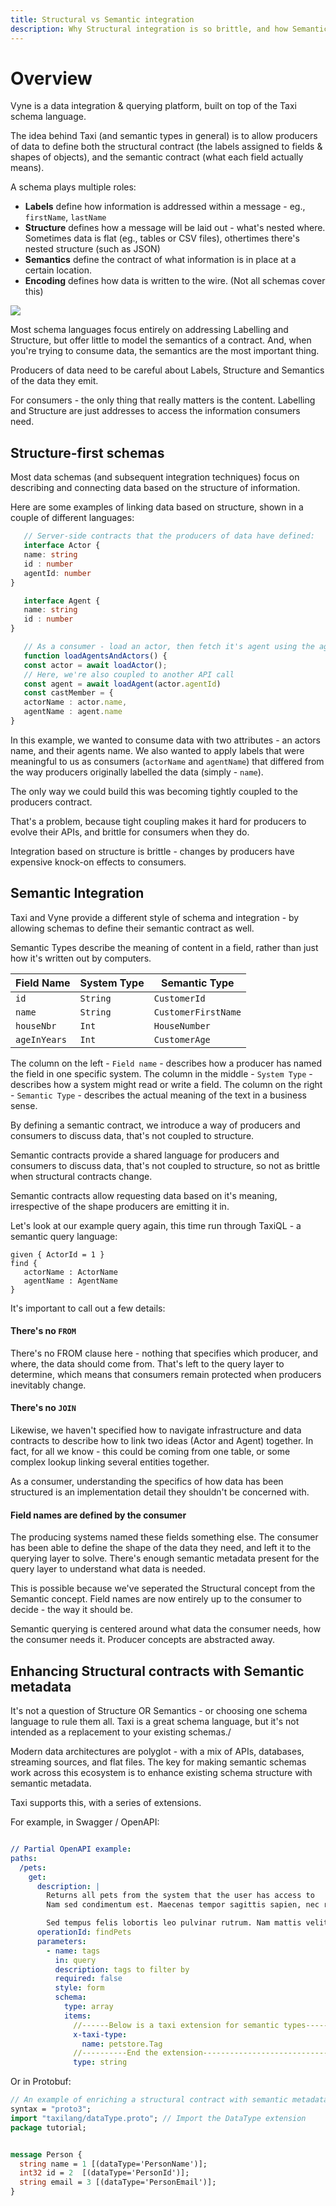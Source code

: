 ```yaml
---
title: Structural vs Semantic integration
description: Why Structural integration is so brittle, and how Semantic integration is different
---
```



# Overview

Vyne is a data integration & querying platform, built on top of the Taxi schema language.

The idea behind Taxi (and semantic types in general) is to allow producers of data to define both the structural contract (the labels assigned to fields & shapes of objects),
and the semantic contract (what each field actually means).

A schema plays multiple roles:

-  **Labels** define how information is addressed within a message - eg., `firstName`, `lastName`
-  **Structure** defines how a message will be laid out - what's nested where. Sometimes data is flat (eg., tables or CSV files), othertimes there's nested structure (such as JSON)
-  **Semantics** define the contract of what information is in place at a certain location.
-  **Encoding** defines how data is written to the wire. (Not all schemas cover this)

![](./parts-of-a-contract.png)

Most schema languages focus entirely on addressing Labelling and Structure, but offer little to model the semantics of a contract. And, when you're trying
to consume data, the semantics are the most important thing.

<Callout title="Core principal" type="hint" size='large'>

Producers of data need to be careful about Labels, Structure and Semantics of the data they emit.

For consumers - the only thing that really matters is the content. Labelling and Structure are just
addresses to access the information consumers need.

</Callout>

## Structure-first schemas

Most data schemas (and subsequent integration techniques) focus on describing and connecting data based on the structure of information.

Here are some examples of linking data based on structure, shown in a couple of different languages:

```typescript
   // Server-side contracts that the producers of data have defined:
   interface Actor {
   name: string
   id : number
   agentId: number
}

   interface Agent {
   name: string
   id : number
}

   // As a consumer - load an actor, then fetch it's agent using the agentId
   function loadAgentsAndActors() {
   const actor = await loadActor();
   // Here, we're also coupled to another API call
   const agent = await loadAgent(actor.agentId)
   const castMember = {
   actorName : actor.name,
   agentName : agent.name
}
```

In this example, we wanted to consume data with two attributes - an actors name, and
their agents name. We also wanted to apply labels that were meaningful to us as consumers (`actorName` and `agentName`) that
differed from the way producers originally labelled the data (simply - `name`).

The only way we could build this was becoming tightly coupled to the producers contract.

That's a problem, because tight coupling makes it hard for producers to evolve their APIs, and brittle
for consumers when they do.

<Callout title="Core principal" type="hint" size='large'>

Integration based on structure is brittle - changes by producers have
expensive knock-on effects to consumers.

</Callout>

## Semantic Integration

Taxi and Vyne provide a different style of schema and integration - by allowing schemas to define
their semantic contract as well.

Semantic Types describe the meaning of content in a field, rather than just how it's written out by computers.

| Field Name   | System Type | Semantic Type       |
| ------------ | ----------- | ------------------- |
| `id`         | `String`    | `CustomerId`        |
| `name`       | `String`    | `CustomerFirstName` |
| `houseNbr`   | `Int`       | `HouseNumber`       |
| `ageInYears` | `Int`       | `CustomerAge`       |

The column on the left - `Field name` - describes how a producer has named the field in one specific system.
The column in the middle - `System Type` - describes how a system might read or write a field.
The column on the right - `Semantic Type` - describes the actual meaning of the text in a business sense.

By defining a semantic contract, we introduce a way of producers and consumers to discuss data, that's not coupled
to structure.

<Callout title="Core principal" type="hint" size='large'>

Semantic contracts provide a shared language for producers and consumers to discuss data,
that's not coupled to structure, so not as brittle when structural contracts change.

</Callout>

Semantic contracts allow requesting data based on it's meaning, irrespective of the shape producers are emitting it in.

Let's look at our example query again, this time run through TaxiQL - a semantic query language:

```taxi
given { ActorId = 1 }
find {
   actorName : ActorName
   agentName : AgentName
}
```

It's important to call out a few details:

#### There's no `FROM`

There's no FROM clause here - nothing that specifies which producer, and where, the data should come from.
That's left to the query layer to determine, which means that consumers remain protected when producers inevitably change.

#### There's no `JOIN`

Likewise, we haven't specified how to navigate infrastructure and data contracts to describe how to link two ideas (Actor and Agent) together.
In fact, for all we know - this could be coming from one table, or some complex lookup linking several entities together.

As a consumer, understanding the specifics of how data has been structured is an implementation detail they shouldn't be
concerned with.

#### Field names are defined by the consumer

The producing systems named these fields something else. The consumer has been able to define the shape of the
data they need, and left it to the querying layer to solve. There's enough semantic metadata present for the query layer
to understand what data is needed.

This is possible because we've seperated the Structural concept from the Semantic concept. Field names are now entirely
up to the consumer to decide - the way it should be.

<Callout title="Core principal" type="hint" size='large'>

Semantic querying is centered around what data the consumer needs,
how the consumer needs it. Producer concepts are abstracted away.

</Callout>

## Enhancing Structural contracts with Semantic metadata

It's not a question of Structure OR Semantics - or choosing one schema language to rule them all.  Taxi is a great schema language, but it's not intended as a replacement to your existing schemas./

Modern data architectures are polyglot - with a mix of APIs, databases, streaming sources, and flat files.
The key for making semantic schemas work across this ecosystem is to enhance existing schema structure with semantic metadata.

Taxi supports this, with a series of extensions.

For example, in Swagger / OpenAPI:

```yaml

// Partial OpenAPI example:
paths:
  /pets:
    get:
      description: |
        Returns all pets from the system that the user has access to
        Nam sed condimentum est. Maecenas tempor sagittis sapien, nec rhoncus sem sagittis sit amet. Aenean at gravida augue, ac iaculis sem. Curabitur odio lorem, ornare eget elementum nec, cursus id lectus. Duis mi turpis, pulvinar ac eros ac, tincidunt varius justo. In hac habitasse platea dictumst. Integer at adipiscing ante, a sagittis ligula. Aenean pharetra tempor ante molestie imperdiet. Vivamus id aliquam diam. Cras quis velit non tortor eleifend sagittis. Praesent at enim pharetra urna volutpat venenatis eget eget mauris. In eleifend fermentum facilisis. Praesent enim enim, gravida ac sodales sed, placerat id erat. Suspendisse lacus dolor, consectetur non augue vel, vehicula interdum libero. Morbi euismod sagittis libero sed lacinia.

        Sed tempus felis lobortis leo pulvinar rutrum. Nam mattis velit nisl, eu condimentum ligula luctus nec. Phasellus semper velit eget aliquet faucibus. In a mattis elit. Phasellus vel urna viverra, condimentum lorem id, rhoncus nibh. Ut pellentesque posuere elementum. Sed a varius odio. Morbi rhoncus ligula libero, vel eleifend nunc tristique vitae. Fusce et sem dui. Aenean nec scelerisque tortor. Fusce malesuada accumsan magna vel tempus. Quisque mollis felis eu dolor tristique, sit amet auctor felis gravida. Sed libero lorem, molestie sed nisl in, accumsan tempor nisi. Fusce sollicitudin massa ut lacinia mattis. Sed vel eleifend lorem. Pellentesque vitae felis pretium, pulvinar elit eu, euismod sapien.
      operationId: findPets
      parameters:
        - name: tags
          in: query
          description: tags to filter by
          required: false
          style: form
          schema:
            type: array
            items:
              //------Below is a taxi extension for semantic types-----------
              x-taxi-type:
                name: petstore.Tag
              //----------End the extension----------------------------------
              type: string

```

Or in Protobuf:

```protobuf
// An example of enriching a structural contract with semantic metadata
syntax = "proto3";
import "taxilang/dataType.proto"; // Import the DataType extension
package tutorial;


message Person {
  string name = 1 [(dataType='PersonName')];
  int32 id = 2  [(dataType='PersonId')];
  string email = 3 [(dataType='PersonEmail')];
}
```

